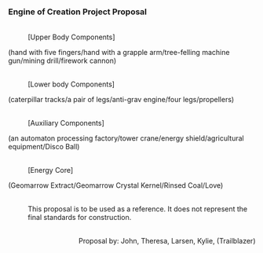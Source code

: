 ===Engine of Creation Project Proposal===
:<div align="center">{{Размер|28|Engine of Creation Improvement Project Proposal}}
:
{{Размер|24|Version █}}</div>
:<br />[Upper Body Components]
:
(hand with five fingers/hand with a grapple arm/tree-felling machine gun/mining drill/firework cannon)
:<br />[Lower body Components]
:
(caterpillar tracks/a pair of legs/anti-grav engine/four legs/propellers)
:<br />[Auxiliary Components]
:
(an automaton processing factory/tower crane/energy shield/agricultural equipment/Disco Ball)
:<br />[Energy Core]
:
(Geomarrow Extract/Geomarrow Crystal Kernel/Rinsed Coal/Love)
:<br />This proposal is to be used as a reference. It does not represent the final standards for construction.
:<br /><div align="right">Proposal by: John, Theresa, Larsen, Kylie, (Trailblazer)</div>
